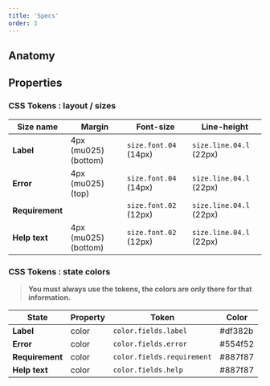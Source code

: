 ```yaml
---
title: 'Specs'
order: 3
---
```


## Anatomy

## Properties

### CSS Tokens : layout / sizes

| Size name       | Margin               | Font-size             | Line-height             |
| --------------- | -------------------- | --------------------- | ----------------------- |
| **Label**       | 4px (mu025) (bottom) | `size.font.04` (14px) | `size.line.04.l` (22px) |
| **Error**       | 4px (mu025) (top)    | `size.font.04` (14px) | `size.line.04.l` (22px) |
| **Requirement** |                      | `size.font.02` (12px) | `size.line.04.l` (22px) |
| **Help text**   | 4px (mu025) (bottom) | `size.font.02` (12px) | `size.line.04.l` (22px) |

### CSS Tokens : state colors

> **You must always use the tokens, the colors are only there for that information.**

| State           | Property | Token                      | Color   |
| --------------- | -------- | -------------------------- | ------- |
| **Label**       | color    | `color.fields.label`       | #df382b |
| **Error**       | color    | `color.fields.error`       | #554f52 |
| **Requirement** | color    | `color.fields.requirement` | #887f87 |
| **Help text**   | color    | `color.fields.help`        | #887f87 |

